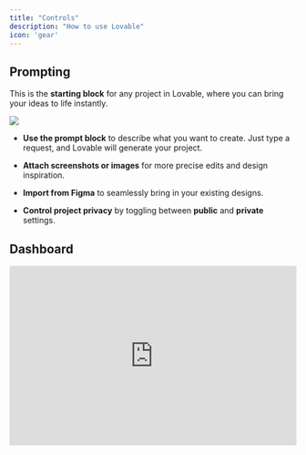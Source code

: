 ```yaml
---
title: "Controls"
description: "How to use Lovable"
icon: 'gear'
---
```


## Prompting

This is the **starting block** for any project in Lovable, where you can bring your ideas to life instantly.

![](/images/lovable-prompting.png)

* **Use the prompt block** to describe what you want to create. Just type a request, and Lovable will generate your project.

* **Attach screenshots or images** for more precise edits and design inspiration.

* **Import from Figma** to seamlessly bring in your existing designs.

* **Control project privacy** by toggling between **public** and **private** settings.

## Dashboard

<iframe width="100%" height="315" src="https://www.youtube.com/embed/O0dVaqTt29A?si=VmhNCHXS1tctWbNo" title="YouTube video player" frameborder="0" allow="accelerometer; autoplay; clipboard-write; encrypted-media; gyroscope; picture-in-picture; web-share" referrerpolicy="strict-origin-when-cross-origin" allowfullscreen />

At Lovable, simplicity is key:

* **Kickstart your project** with a single prompt.

* **Explore all projects**, including the latest and featured ones.

* **Jumpstart with a template** from our curated selection.

* **Personalize your experience** by viewing and editing your profile.

* **Manage your account** to check monthly credits and adjust settings.

* **Experiment with Labs features** like Chat mode—toggle them on or off.

* **Upgrade or downgrade your plan** seamlessly.

## Project&#x20;

<iframe width="100%" height="315" src="https://www.youtube.com/embed/j-qhowI2tQY?si=ckB-K5Gn01Y6tPBd" title="YouTube video player" frameborder="0" allow="accelerometer; autoplay; clipboard-write; encrypted-media; gyroscope; picture-in-picture; web-share" referrerpolicy="strict-origin-when-cross-origin" allowfullscreen />

### Project Overview

At Lovable, every project follows a structured workflow:

* **Edit with ease** using a chat-based interface.

* **Attach images** for precision edits and inspiration.

* **Select and visually edit components** for a seamless design experience.

* **Switch effortlessly** between edit mode and chat mode.

* **Track changes** with version history and restore any previous version.

![](/images/versioning.png)

* **Navigate through pages** of your project with ease.

* **Enable remixing** or rename your project as needed.

* **Integrate with Supabase** for backend capabilities.

* **Collaborate via GitHub** to edit and manage your code.

* **Publish, deploy, and share** your project with a preview link (remember to re-publish after changes).

* **Toggle between web and mobile view** for responsive design.

* **Refresh the preview modal** to see updates instantly.

* **Open your project directly** using the preview link.

### Project Settings

Every project’s settings empower you to:

* **View key project details** like total edits and creation date.

* **Set up custom knowledge** to tailor your project’s context.

* **Connect to a GitHub repository** for seamless collaboration.

* **Adjust project visibility** from public to private.

* **Manage the badge display** (available for paid plans only).

* **Rename your project** anytime.

* **Delete your project** (⚠️ Danger Zone).

### Project Access

You can always quickly access:

* **Dashboard** for an overview of your projects.

* **Account settings** to manage your profile and preferences.

* **Documentation, Feedback Portal, and Support** for guidance and assistance.

* **Log out** securely from your Lovable account.